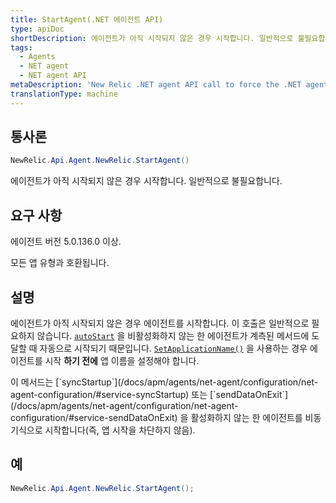 ```yaml
---
title: StartAgent(.NET 에이전트 API)
type: apiDoc
shortDescription: 에이전트가 아직 시작되지 않은 경우 시작합니다. 일반적으로 불필요합니다.
tags:
  - Agents
  - NET agent
  - NET agent API
metaDescription: 'New Relic .NET agent API call to force the .NET agent to start, if it hasn''t been started already. Usually unnecessary, since the agent starts automatically.'
translationType: machine
---
```


## 통사론

```cs
NewRelic.Api.Agent.NewRelic.StartAgent()
```

에이전트가 아직 시작되지 않은 경우 시작합니다. 일반적으로 불필요합니다.

## 요구 사항

에이전트 버전 5.0.136.0 이상.

모든 앱 유형과 호환됩니다.

## 설명

에이전트가 아직 시작되지 않은 경우 에이전트를 시작합니다. 이 호출은 일반적으로 필요하지 않습니다. [`autoStart`](/docs/apm/agents/net-agent/configuration/net-agent-configuration/#service-autoStart) 을 비활성화하지 않는 한 에이전트가 계측된 메서드에 도달할 때 자동으로 시작되기 때문입니다. [`SetApplicationName()`](/docs/agents/net-agent/net-agent-api/setapplicationname-net-agent) 을 사용하는 경우 에이전트를 시작 **하기 전에** 앱 이름을 설정해야 합니다.

<Callout variant="tip">
  이 메서드는 [`syncStartup`](/docs/apm/agents/net-agent/configuration/net-agent-configuration/#service-syncStartup) 또는 [`sendDataOnExit`](/docs/apm/agents/net-agent/configuration/net-agent-configuration/#service-sendDataOnExit) 을 활성화하지 않는 한 에이전트를 비동기식으로 시작합니다(즉, 앱 시작을 차단하지 않음).
</Callout>

## 예

```cs
NewRelic.Api.Agent.NewRelic.StartAgent();
```